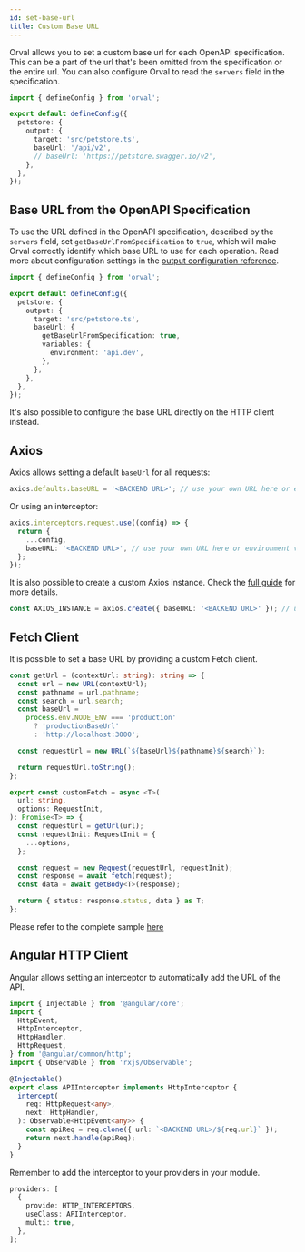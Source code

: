 ```yaml
---
id: set-base-url
title: Custom Base URL
---
```


Orval allows you to set a custom base url for each OpenAPI specification. This can be a part of the url that's been omitted from the specification or the entire url. You can also configure Orval to read the `servers` field in the specification.

```ts
import { defineConfig } from 'orval';

export default defineConfig({
  petstore: {
    output: {
      target: 'src/petstore.ts',
      baseUrl: '/api/v2',
      // baseUrl: 'https://petstore.swagger.io/v2',
    },
  },
});
```

## Base URL from the OpenAPI Specification

To use the URL defined in the OpenAPI specification, described by the `servers` field, set `getBaseUrlFromSpecification`
to `true`, which will make Orval correctly identify which base URL to use for each operation. Read more about configuration settings in the [output configuration reference](../reference/configuration/output#baseurl).

```ts
import { defineConfig } from 'orval';

export default defineConfig({
  petstore: {
    output: {
      target: 'src/petstore.ts',
      baseUrl: {
        getBaseUrlFromSpecification: true,
        variables: {
          environment: 'api.dev',
        },
      },
    },
  },
});
```

It's also possible to configure the base URL directly on the HTTP client instead.

## Axios

Axios allows setting a default `baseUrl` for all requests:

```ts
axios.defaults.baseURL = '<BACKEND URL>'; // use your own URL here or environment variable
```

Or using an interceptor:

```ts
axios.interceptors.request.use((config) => {
  return {
    ...config,
    baseURL: '<BACKEND URL>', // use your own URL here or environment variable
  };
});
```

It is also possible to create a custom Axios instance. Check the [full guide](../guides/custom-axios) for more details.

```ts
const AXIOS_INSTANCE = axios.create({ baseURL: '<BACKEND URL>' }); // use your own URL here or environment variable
```

## Fetch Client

It is possible to set a base URL by providing a custom Fetch client.

```ts
const getUrl = (contextUrl: string): string => {
  const url = new URL(contextUrl);
  const pathname = url.pathname;
  const search = url.search;
  const baseUrl =
    process.env.NODE_ENV === 'production'
      ? 'productionBaseUrl'
      : 'http://localhost:3000';

  const requestUrl = new URL(`${baseUrl}${pathname}${search}`);

  return requestUrl.toString();
};

export const customFetch = async <T>(
  url: string,
  options: RequestInit,
): Promise<T> => {
  const requestUrl = getUrl(url);
  const requestInit: RequestInit = {
    ...options,
  };

  const request = new Request(requestUrl, requestInit);
  const response = await fetch(request);
  const data = await getBody<T>(response);

  return { status: response.status, data } as T;
};
```

Please refer to the complete sample [here](https://github.com/orval-labs/orval/blob/master/samples/next-app-with-fetch/custom-fetch.ts)

## Angular HTTP Client

Angular allows setting an interceptor to automatically add the URL of the API.

```ts
import { Injectable } from '@angular/core';
import {
  HttpEvent,
  HttpInterceptor,
  HttpHandler,
  HttpRequest,
} from '@angular/common/http';
import { Observable } from 'rxjs/Observable';

@Injectable()
export class APIInterceptor implements HttpInterceptor {
  intercept(
    req: HttpRequest<any>,
    next: HttpHandler,
  ): Observable<HttpEvent<any>> {
    const apiReq = req.clone({ url: `<BACKEND URL>/${req.url}` });
    return next.handle(apiReq);
  }
}
```

Remember to add the interceptor to your providers in your module.

```ts
providers: [
  {
    provide: HTTP_INTERCEPTORS,
    useClass: APIInterceptor,
    multi: true,
  },
];
```
